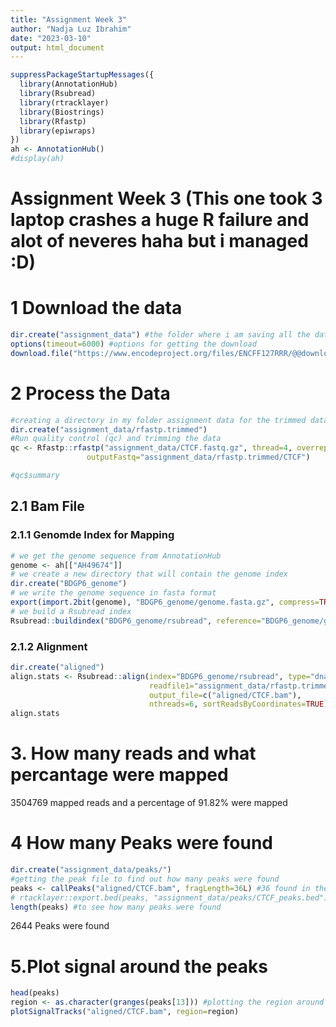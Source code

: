 ```yaml
---
title: "Assignment Week 3"
author: "Nadja Luz Ibrahim"
date: "2023-03-10"
output: html_document
---
```


```r
suppressPackageStartupMessages({
  library(AnnotationHub)
  library(Rsubread)
  library(rtracklayer)
  library(Biostrings)
  library(Rfastp)
  library(epiwraps)
})
ah <- AnnotationHub()
#display(ah)
```

# Assignment Week 3 (This one took 3 laptop crashes a huge R failure and alot of neveres haha but i managed :D)

# 1 Download the data

```r

dir.create("assignment_data") #the folder where i am saving all the data for the assignment 
options(timeout=6000) #options for getting the download
download.file("https://www.encodeproject.org/files/ENCFF127RRR/@@download/ENCFF127RRR.fastq.gz", dest="assignment_data/CTCF.fastq.gz")

```
# 2 Process the Data 

```r
#creating a directory in my folder assignment data for the trimmed data
dir.create("assignment_data/rfastp.trimmed")
#Run quality control (qc) and trimming the data 
qc <- Rfastp::rfastp("assignment_data/CTCF.fastq.gz", thread=4, overrepresentationAnalysis=TRUE,
                 outputFastq="assignment_data/rfastp.trimmed/CTCF")

#qc$summary

```

## 2.1 Bam File
### 2.1.1 Genomde Index for Mapping 
```r
# we get the genome sequence from AnnotationHub
genome <- ah[["AH49674"]]
# we create a new directory that will contain the genome index
dir.create("BDGP6_genome")
# we write the genome sequence in fasta format
export(import.2bit(genome), "BDGP6_genome/genome.fasta.gz", compress=TRUE)
# we build a Rsubread index
Rsubread::buildindex("BDGP6_genome/rsubread", reference="BDGP6_genome/genome.fasta.gz")

```
### 2.1.2 Alignment 

```r
dir.create("aligned") 
align.stats <- Rsubread::align(index="BDGP6_genome/rsubread", type="dna",
                               readfile1="assignment_data/rfastp.trimmed/CTCF_R1.fastq.gz",
                               output_file=c("aligned/CTCF.bam"),
                               nthreads=6, sortReadsByCoordinates=TRUE)
align.stats 
```

# 3. How many reads and what percantage were mapped  
3504769 mapped reads and a percentage of 91.82% were mapped 

# 4 How many Peaks were found 

```r
dir.create("assignment_data/peaks/")
#getting the peak file to find out how many peaks were found
peaks <- callPeaks("aligned/CTCF.bam", fragLength=36L) #36 found in the qc report 
# rtacklayer::export.bed(peaks, "assignment_data/peaks/CTCF_peaks.bed")
length(peaks) #to see how many peaks were found 
```
2644 Peaks were found 

# 5.Plot signal around the peaks

```r
head(peaks)
region <- as.character(granges(peaks[13])) #plotting the region around peak 13 (my favourite number:D) 
plotSignalTracks("aligned/CTCF.bam", region=region)
```

